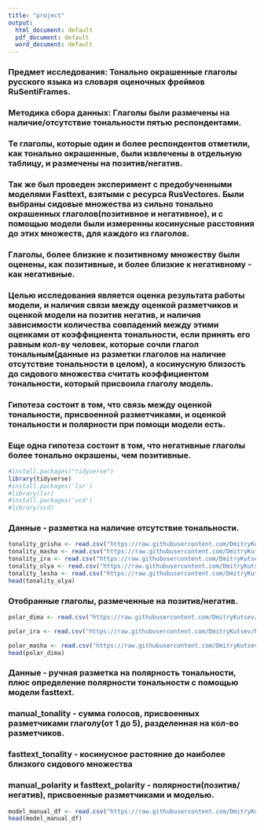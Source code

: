```yaml
---
title: "project"
output:
  html_document: default
  pdf_document: default
  word_document: default
---
```



### Предмет исследования: Тонально окрашенные глаголы русского языка из словаря оценочных фреймов RuSentiFrames.
### Методика сбора данных: Глаголы были размечены на наличие/отсутствие тональности пятью респондентами.

### Те глаголы, которые один и более респондентов отметили, как тонально окрашенные, были извлечены в отдельную таблицу, и размечены на позитив/негатив.

### Так же был проведен эксперимент с предобученными моделями Fasttext, взятыми с ресурса RusVectores. Были выбраны сидовые множества из сильно тонально окрашенных глаголов(позитивное и негативное), и с помощью модели были измеренны косинусные расстояния до этих множеств, для каждого из глаголов. 
### Глаголы, более близкие к позитивному множеству были оценены, как позитивные, и более близкие к негативному - как негативные.


### Целью исследования является оценка результата работы модели, и наличия связи между оценкой разметчиков и оценкой модели на позитив негатив, и наличия зависимости количества совпадений между этими оценками от коэффициента тональности, если принять его равным кол-ву человек, которые сочли глагол тональным(данные из разметки глаголов на наличие отсутствие тональности в целом), а косинусную близость до сидового множества считать коэффициентом тональности, который присвоила глаголу модель. 


### Гипотеза состоит в том, что связь между оценкой тональности, присвоенной разметчиками, и оценкой тональности и полярности при помощи модели есть.
### Еще одна гипотеза состоит в том, что негативные глаголы более тонально окрашены, чем позитивные.


```r
#install.packages("tidyverse")
library(tidyverse)
#install.packages('lsr')
#library(lsr)
#install.packages('vcd')
#library(vcd)
```

### Данные - разметка на наличие отсутствие тональности.

```r
tonality_grisha <- read.csv("https://raw.githubusercontent.com/DmitryKutsev/NIS_SentiFrame/master/annotations/annotation_arshinov.csv")
tonality_masha <- read.csv("https://raw.githubusercontent.com/DmitryKutsev/NIS_SentiFrame/master/annotations/annotation_masha.csv")
tonality_ira <- read.csv("https://raw.githubusercontent.com/DmitryKutsev/NIS_SentiFrame/master/annotations/annotation_ira.csv")
tonality_olya <- read.csv("https://raw.githubusercontent.com/DmitryKutsev/NIS_SentiFrame/master/annotations/annotation_olya.csv")   
tonality_lesha <- read.csv("https://raw.githubusercontent.com/DmitryKutsev/NIS_SentiFrame/master/annotations/annotation_lesha.csv")
head(tonality_olya) 

```

### Отобранные глаголы, размеченные на позитив/негатив.


```r
polar_dima <- read.csv("https://raw.githubusercontent.com/DmitryKutsev/NIS_SentiFrame/master/annotations/polarity_annotation/polar_annotation_dima.csv")

polar_ira <- read.csv("https://raw.githubusercontent.com/DmitryKutsev/NIS_SentiFrame/master/annotations/polarity_annotation/polar_annotation_ira.csv")

polar_masha <- read.csv("https://raw.githubusercontent.com/DmitryKutsev/NIS_SentiFrame/master/annotations/polarity_annotation/polar_annotation_masha.csv")
head(polar_dima)
```


### Данные - ручная разметка на полярность тональности, плюс определение полярности тональности с помощью модели fasttext.
### manual_tonality - сумма голосов, присвоенных разметчиками глаголу(от 1 до 5), разделенная на кол-во разметчиков.
### fasttext_tonality - косинусное растояние до наиболее близкого сидового множества
### manual_polarity и fasttext_polarity - полярности(позитив/негатив), присвоенные разметчиками и моделью.

```r
model_manual_df <- read.csv("https://raw.githubusercontent.com/DmitryKutsev/NIS_SentiFrame/master/annotations/polarity_annotation/my_full_df.csv")
head(model_manual_df)

```



